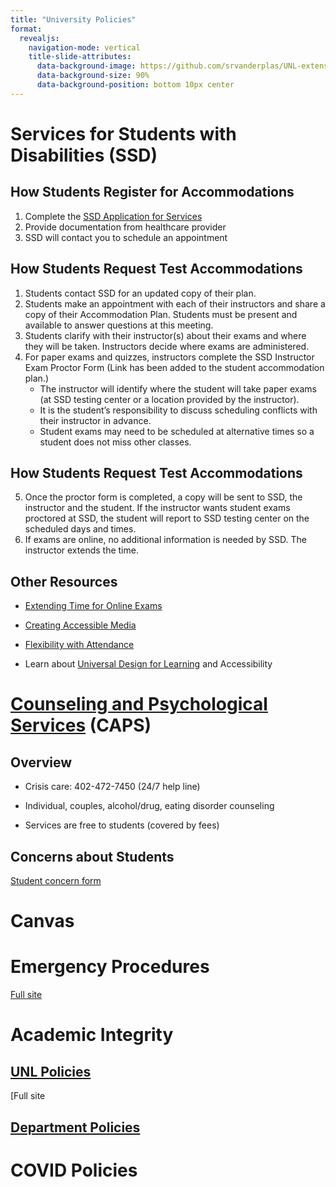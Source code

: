 ```yaml
---
title: "University Policies"
format: 
  revealjs:
    navigation-mode: vertical
    title-slide-attributes:
      data-background-image: https://github.com/srvanderplas/UNL-extension-APL/blob/main/image/SimulationTheoryCartoon.png?raw=true
      data-background-size: 90%
      data-background-position: bottom 10px center
---
```


# Services for Students with Disabilities (SSD)

## How Students Register for Accommodations

1. Complete the [SSD Application for Services](https://go.unl.edu/ssdapplication)
2. Provide documentation from healthcare provider
3. SSD will contact you to schedule an appointment

## How Students Request Test Accommodations {.smaller}

1. Students contact SSD for an updated copy of their plan.
2. Students make an appointment with each of their instructors and share a copy of their Accommodation Plan.  Students must be present and available to answer questions at this meeting.
3. Students clarify with their instructor(s) about their exams and where they will be taken. Instructors decide where exams are administered.
4. For paper exams and quizzes, instructors complete the SSD Instructor Exam Proctor Form (Link has been added to the student accommodation plan.) 
    - The instructor will identify where the student will take paper exams (at SSD testing center or a location provided by the instructor).  
    - It is the student's responsibility to discuss scheduling conflicts with their instructor in advance.  
    - Student exams may need to be scheduled at alternative times so a student does not miss other classes. 



## How Students Request Test Accommodations {.smaller}
5. Once the proctor form is completed, a copy will be sent to SSD, the instructor and the student.  If the instructor wants student exams proctored at SSD, the student will report to SSD testing center on the scheduled days and times. 
6. If exams are online, no additional information is needed by SSD. The instructor extends the time.

## Other Resources

- [Extending Time for Online Exams](https://www.unl.edu/ssd/content/extratime)

- [Creating Accessible Media](https://www.unl.edu/ssd/content/creating-accessible-media)

- [Flexibility with Attendance](https://www.unl.edu/ssd/PDFs/attendance_flexibility.pdf)

- Learn about [Universal Design for Learning](https://canvas.unl.edu/courses/120076) and Accessibility

# [Counseling and Psychological Services](https://caps.unl.edu/) (CAPS)

## Overview

- Crisis care: 402-472-7450 (24/7 help line)

- Individual, couples, alcohol/drug, eating disorder counseling

- Services are free to students (covered by fees)

## Concerns about Students

[Student concern form](https://cm.maxient.com/reportingform.php?UnivofNebraskaSystem&layout_id=103)


# Canvas

# Emergency Procedures

[Full site](https://safety.unl.edu/)

# Academic Integrity

## [UNL Policies](https://studentconduct.unl.edu/academic-integrity)

[Full site

## [Department Policies](https://statistics.unl.edu/grade-appeals-and-academic-integrity-policy)

# COVID Policies

